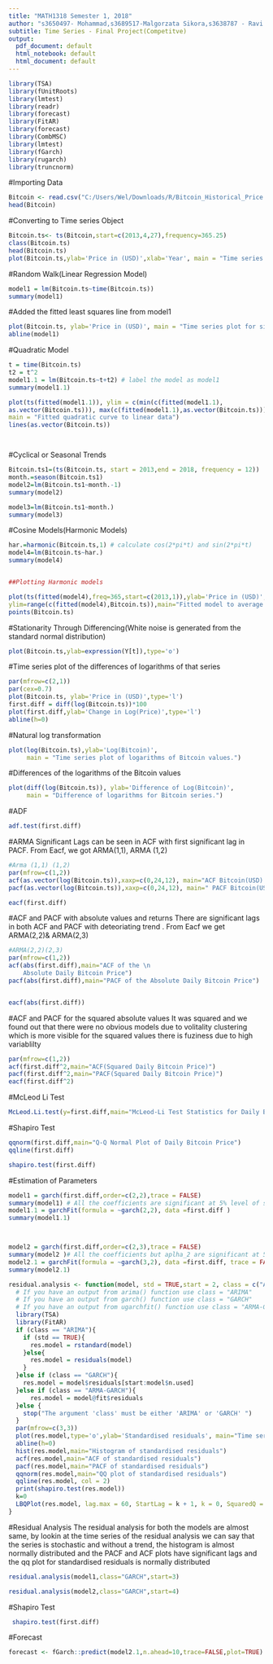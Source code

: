 ---
title: "MATH1318 Semester 1, 2018"
author: "s3650497- Mohammad,s3689517-Malgorzata Sikora,s3638787 - Ravi Pandey"
subtitle: Time Series - Final Project(Competitve)
output:
  pdf_document: default
  html_notebook: default
  html_document: default
---


```{r include=FALSE}
library(TSA)
library(fUnitRoots)
library(lmtest)
library(readr)
library(forecast)
library(FitAR)
library(forecast)
library(CombMSC)
library(lmtest)
library(fGarch)
library(rugarch)
library(truncnorm)

```


#Importing Data
```{r}

Bitcoin <- read.csv("C:/Users/Wel/Downloads/R/Bitcoin_Historical_Price.csv")
head(Bitcoin)

```
#Converting to Time series Object
```{r}
Bitcoin.ts<- ts(Bitcoin,start=c(2013,4,27),frequency=365.25)
class(Bitcoin.ts)
head(Bitcoin.ts)
plot(Bitcoin.ts,ylab='Price in (USD)',xlab='Year', main = "Time series plot for Bitcoin Price")

```


#Random Walk(Linear Regression Model) 
```{r}

model1 = lm(Bitcoin.ts~time(Bitcoin.ts)) 
summary(model1)
```

#Added the fitted least squares line from model1
```{r}
plot(Bitcoin.ts, ylab='Price in (USD)', main = "Time series plot for simulated linear series")
abline(model1) 

```

#Quadratic Model 
```{r}
t = time(Bitcoin.ts)
t2 = t^2
model1.1 = lm(Bitcoin.ts~t+t2) # label the model as model1
summary(model1.1)

plot(ts(fitted(model1.1)), ylim = c(min(c(fitted(model1.1),
as.vector(Bitcoin.ts))), max(c(fitted(model1.1),as.vector(Bitcoin.ts)))),ylab='Price in (USD)' ,
main = "Fitted quadratic curve to linear data")
lines(as.vector(Bitcoin.ts))




```

#Cyclical or Seasonal Trends
```{r}

Bitcoin.ts1=(ts(Bitcoin.ts, start = 2013,end = 2018, frequency = 12))
month.=season(Bitcoin.ts1) 
model2=lm(Bitcoin.ts1~month.-1)
summary(model2)

model3=lm(Bitcoin.ts1~month.) 
summary(model3)
```

#Cosine Models(Harmonic Models)
```{r}

har.=harmonic(Bitcoin.ts,1) # calculate cos(2*pi*t) and sin(2*pi*t)
model4=lm(Bitcoin.ts~har.)
summary(model4)


##Plotting Harmonic models

plot(ts(fitted(model4),freq=365,start=c(2013,1)),ylab='Price in (USD)',type='l',
ylim=range(c(fitted(model4),Bitcoin.ts)),main="Fitted model to average monthly Bitcoin Price series")
points(Bitcoin.ts)


```

#Stationarity Through Differencing(White noise is generated from the standard normal distribution)

```{r}

plot(Bitcoin.ts,ylab=expression(Y[t]),type='o')

```

#Time series plot of the differences of logarithms of that series
```{r}
par(mfrow=c(2,1))
par(cex=0.7)
plot(Bitcoin.ts, ylab='Price in (USD)',type='l')
first.diff = diff(log(Bitcoin.ts))*100
plot(first.diff,ylab='Change in Log(Price)',type='l')
abline(h=0)

```

#Natural log transformation
```{r}
plot(log(Bitcoin.ts),ylab='Log(Bitcoin)', 
     main = "Time series plot of logarithms of Bitcoin values.")

```

#Differences of the logarithms of the Bitcoin values
```{r}

plot(diff(log(Bitcoin.ts)), ylab='Difference of Log(Bitcoin)', 
     main = "Difference of logarithms for Bitcoin series.")

```
#ADF
```{r}
adf.test(first.diff)
```
#ARMA
Significant Lags can be seen in ACF with first significant lag in PACF. From Eacf, we got ARMA(1,1), ARMA (1,2)
```{r fig.width=12}
#Arma (1,1) (1,2)
par(mfrow=c(1,2))
acf(as.vector(log(Bitcoin.ts)),xaxp=c(0,24,12), main="ACF Bitcoin(USD) Price Time Series.")
pacf(as.vector(log(Bitcoin.ts)),xaxp=c(0,24,12), main=" PACF Bitcoin(USD) Price Time Series.")

eacf(first.diff)
```

#ACF and PACF with absolute values and returns
There are significant lags in both ACF and PACF with deteoriating trend . From Eacf we get ARMA(2,2)& ARMA(2,3)
```{r fig.width=12}
#ARMA(2,2)(2,3)
par(mfrow=c(1,2))
acf(abs(first.diff),main="ACF of the \n
    Absolute Daily Bitcoin Price")
pacf(abs(first.diff),main="PACF of the Absolute Daily Bitcoin Price")


eacf(abs(first.diff))
```


#ACF and PACF for the squared absolute values 
It was squared and we found out that there were no obvious models due to volitality clustering which is more visible for the squared values
there is fuziness due to high variablilty 
```{r fig.width=12}

par(mfrow=c(1,2))
acf(first.diff^2,main="ACF(Squared Daily Bitcoin Price)")
pacf(first.diff^2,main="PACF(Squared Daily Bitcoin Price)")
eacf(first.diff^2)
```

#McLeod Li Test
```{r}
McLeod.Li.test(y=first.diff,main="McLeod-Li Test Statistics for Daily Bitcoin Price")
```
#Shapiro Test
```{r}
qqnorm(first.diff,main="Q-Q Normal Plot of Daily Bitcoin Price")
qqline(first.diff)

shapiro.test(first.diff)
```

#Estimation of Parameters
```{r}

model1 = garch(first.diff,order=c(2,2),trace = FALSE)
summary(model1) # All the coefficients are significant at 5% level of significance.
model1.1 = garchFit(formula = ~garch(2,2), data =first.diff )
summary(model1.1)




```

```{r}

model2 = garch(first.diff,order=c(2,3),trace = FALSE)
summary(model2 )# All the coefficients but aplha_2 are significant at 5% level of significance.
model2.1 = garchFit(formula = ~garch(3,2), data =first.diff, trace = FALSE )
summary(model2.1)

```

```{r, include=FALSE}
residual.analysis <- function(model, std = TRUE,start = 2, class = c("ARIMA","GARCH","ARMA-GARCH")[1]){
  # If you have an output from arima() function use class = "ARIMA"
  # If you have an output from garch() function use class = "GARCH"
  # If you have an output from ugarchfit() function use class = "ARMA-GARCH"
  library(TSA)
  library(FitAR)
  if (class == "ARIMA"){
    if (std == TRUE){
      res.model = rstandard(model)
    }else{
      res.model = residuals(model)
    }
  }else if (class == "GARCH"){
    res.model = model$residuals[start:model$n.used]
  }else if (class == "ARMA-GARCH"){
      res.model = model@fit$residuals
  }else {
    stop("The argument 'class' must be either 'ARIMA' or 'GARCH' ")
  }
  par(mfrow=c(3,3))
  plot(res.model,type='o',ylab='Standardised residuals', main="Time series plot of standardised residuals")
  abline(h=0)
  hist(res.model,main="Histogram of standardised residuals")
  acf(res.model,main="ACF of standardised residuals")
  pacf(res.model,main="PACF of standardised residuals")
  qqnorm(res.model,main="QQ plot of standardised residuals")
  qqline(res.model, col = 2)
  print(shapiro.test(res.model))
  k=0
  LBQPlot(res.model, lag.max = 60, StartLag = k + 1, k = 0, SquaredQ = FALSE)
}

```

#Residual Analysis
The residual analysis for both the models are almost same, by lookin at the time series of the residual analysis we can say that the series is stochastic and without a trend, the histogram is almost normally distributed and the PACF and ACF plots have significant lags and the qq plot for standardised residuals is normally distributed 
```{r fig.height=11, fig.width=12}
residual.analysis(model1,class="GARCH",start=3)

```

```{r fig.height=12, fig.width=12}
residual.analysis(model2,class="GARCH",start=4)

```

#Shapiro Test
```{r}
 shapiro.test(first.diff)
```






#Forecast
```{r}

forecast <- fGarch::predict(model2.1,n.ahead=10,trace=FALSE,plot=TRUE)

```











